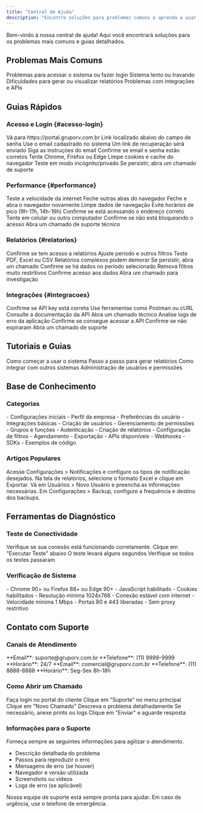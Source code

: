 ```yaml
---
title: "Central de Ajuda"
description: "Encontre soluções para problemas comuns e aprenda a usar nossos serviços"
---
```


<Info>
Bem-vindo à nossa central de ajuda! Aqui você encontrará soluções para os problemas mais comuns e guias detalhados.
</Info>

## Problemas Mais Comuns

<CardGroup cols={2}>
<Card title="Acesso e Login" icon="key" href="#acesso-login">
  Problemas para acessar o sistema ou fazer login
</Card>

<Card title="Performance" icon="clock" href="#performance">
  Sistema lento ou travando
</Card>

<Card title="Relatórios" icon="chart-bar" href="#relatorios">
  Dificuldades para gerar ou visualizar relatórios
</Card>

<Card title="Integrações" icon="link" href="#integracoes">
  Problemas com integrações e APIs
</Card>
</CardGroup>

## Guias Rápidos

### Acesso e Login {#acesso-login}

<AccordionGroup>
<Accordion title="Esqueci minha senha">
  <Steps>
  <Step title="Acesse a tela de login">
    Vá para https://portal.gruporv.com.br
  </Step>
  
  <Step title="Clique em 'Esqueci minha senha'">
    Link localizado abaixo do campo de senha
  </Step>
  
  <Step title="Digite seu email">
    Use o email cadastrado no sistema
  </Step>
  
  <Step title="Verifique sua caixa de entrada">
    Um link de recuperação será enviado
  </Step>
  
  <Step title="Crie uma nova senha">
    Siga as instruções do email
  </Step>
  </Steps>
</Accordion>

<Accordion title="Não consigo fazer login">
  <Steps>
  <Step title="Verifique suas credenciais">
    Confirme se email e senha estão corretos
  </Step>
  
  <Step title="Teste em outro navegador">
    Tente Chrome, Firefox ou Edge
  </Step>
  
  <Step title="Limpe o cache">
    Limpe cookies e cache do navegador
  </Step>
  
  <Step title="Desative extensões">
    Teste em modo incógnito/privado
  </Step>
  
  <Step title="Entre em contato">
    Se persistir, abra um chamado de suporte
  </Step>
  </Steps>
</Accordion>
</AccordionGroup>

### Performance {#performance}

<AccordionGroup>
<Accordion title="Sistema está lento">
  <Steps>
  <Step title="Verifique sua conexão">
    Teste a velocidade da internet
  </Step>
  
  <Step title="Feche abas desnecessárias">
    Feche outras abas do navegador
  </Step>
  
  <Step title="Reinicie o navegador">
    Feche e abra o navegador novamente
  </Step>
  
  <Step title="Limpe o cache">
    Limpe dados de navegação
  </Step>
  
  <Step title="Tente em horário diferente">
    Evite horários de pico (9h-11h, 14h-16h)
  </Step>
  </Steps>
</Accordion>

<Accordion title="Página não carrega">
  <Steps>
  <Step title="Verifique a URL">
    Confirme se está acessando o endereço correto
  </Step>
  
  <Step title="Teste em outro dispositivo">
    Tente em celular ou outro computador
  </Step>
  
  <Step title="Verifique o firewall">
    Confirme se não está bloqueando o acesso
  </Step>
  
  <Step title="Entre em contato">
    Abra um chamado de suporte técnico
  </Step>
  </Steps>
</Accordion>
</AccordionGroup>

### Relatórios {#relatorios}

<AccordionGroup>
<Accordion title="Não consigo gerar relatório">
  <Steps>
  <Step title="Verifique permissões">
    Confirme se tem acesso a relatórios
  </Step>
  
  <Step title="Verifique filtros">
    Ajuste período e outros filtros
  </Step>
  
  <Step title="Tente formato diferente">
    Teste PDF, Excel ou CSV
  </Step>
  
  <Step title="Aguarde processamento">
    Relatórios complexos podem demorar
  </Step>
  
  <Step title="Entre em contato">
    Se persistir, abra um chamado
  </Step>
  </Steps>
</Accordion>

<Accordion title="Relatório está vazio">
  <Steps>
  <Step title="Verifique período">
    Confirme se há dados no período selecionado
  </Step>
  
  <Step title="Ajuste filtros">
    Remova filtros muito restritivos
  </Step>
  
  <Step title="Verifique permissões">
    Confirme acesso aos dados
  </Step>
  
  <Step title="Entre em contato">
    Abra um chamado para investigação
  </Step>
  </Steps>
</Accordion>
</AccordionGroup>

### Integrações {#integracoes}

<AccordionGroup>
<Accordion title="API não está funcionando">
  <Steps>
  <Step title="Verifique autenticação">
    Confirme se API key está correta
  </Step>
  
  <Step title="Teste endpoint">
    Use ferramentas como Postman ou cURL
  </Step>
  
  <Step title="Verifique documentação">
    Consulte a documentação da API
  </Step>
  
  <Step title="Entre em contato">
    Abra um chamado técnico
  </Step>
  </Steps>
</Accordion>

<Accordion title="Integração parou de funcionar">
  <Steps>
  <Step title="Verifique logs">
    Analise logs de erro da aplicação
  </Step>
  
  <Step title="Teste conectividade">
    Confirme se consegue acessar a API
  </Step>
  
  <Step title="Verifique credenciais">
    Confirme se não expiraram
  </Step>
  
  <Step title="Entre em contato">
    Abra um chamado de suporte
  </Step>
  </Steps>
</Accordion>
</AccordionGroup>

## Tutoriais e Guias

<CardGroup cols={2}>
<Card title="Primeiros Passos" icon="play" href="/clientes/primeiros-passos">
  Como começar a usar o sistema
</Card>

<Card title="Criando Relatórios" icon="chart-bar" href="#relatorios">
  Passo a passo para gerar relatórios
</Card>

<Card title="Configurando Integrações" icon="link" href="#integracoes">
  Como integrar com outros sistemas
</Card>

<Card title="Gerenciando Usuários" icon="users" href="#usuarios">
  Administração de usuários e permissões
</Card>
</CardGroup>

## Base de Conhecimento

### Categorias

<Tabs>
<Tab title="Configuração">
  - Configurações iniciais
  - Perfil da empresa
  - Preferências do usuário
  - Integrações básicas
</Tab>

<Tab title="Usuários">
  - Criação de usuários
  - Gerenciamento de permissões
  - Grupos e funções
  - Autenticação
</Tab>

<Tab title="Relatórios">
  - Criação de relatórios
  - Configuração de filtros
  - Agendamento
  - Exportação
</Tab>

<Tab title="Integrações">
  - APIs disponíveis
  - Webhooks
  - SDKs
  - Exemplos de código
</Tab>
</Tabs>

### Artigos Populares

<AccordionGroup>
<Accordion title="Como configurar notificações por email?">
  Acesse Configurações > Notificações e configure os tipos de notificação desejados.
</Accordion>

<Accordion title="Como exportar dados para Excel?">
  Na tela de relatórios, selecione o formato Excel e clique em Exportar.
</Accordion>

<Accordion title="Como adicionar novos usuários?">
  Vá em Usuários > Novo Usuário e preencha as informações necessárias.
</Accordion>

<Accordion title="Como configurar backup automático?">
  Em Configurações > Backup, configure a frequência e destino dos backups.
</Accordion>
</AccordionGroup>

## Ferramentas de Diagnóstico

### Teste de Conectividade

<Card title="Teste de Conexão" icon="wifi">
  Verifique se sua conexão está funcionando corretamente.
  
  <Steps>
  <Step title="Acesse o teste">
    Clique em "Executar Teste" abaixo
  </Step>
  
  <Step title="Aguarde resultado">
    O teste levará alguns segundos
  </Step>
  
  <Step title="Analise resultado">
    Verifique se todos os testes passaram
  </Step>
  </Steps>
</Card>

### Verificação de Sistema

<AccordionGroup>
<Accordion title="Requisitos do Navegador">
  - Chrome 90+ ou Firefox 88+ ou Edge 90+
  - JavaScript habilitado
  - Cookies habilitados
  - Resolução mínima 1024x768
</Accordion>

<Accordion title="Requisitos de Rede">
  - Conexão estável com internet
  - Velocidade mínima 1 Mbps
  - Portas 80 e 443 liberadas
  - Sem proxy restritivo
</Accordion>
</AccordionGroup>

## Contato com Suporte

### Canais de Atendimento

<CardGroup cols={2}>
<Card title="Suporte Técnico" icon="wrench">
  **Email**: suporte@gruporv.com.br  
  **Telefone**: (11) 9999-9999  
  **Horário**: 24/7
</Card>

<Card title="Suporte Comercial" icon="phone">
  **Email**: comercial@gruporv.com.br  
  **Telefone**: (11) 8888-8888  
  **Horário**: Seg-Sex 8h-18h
</Card>
</CardGroup>

### Como Abrir um Chamado

<Steps>
<Step title="Acesse o portal">
  Faça login no portal do cliente
</Step>

<Step title="Vá em Suporte">
  Clique em "Suporte" no menu principal
</Step>

<Step title="Novo Chamado">
  Clique em "Novo Chamado"
</Step>

<Step title="Preencha o formulário">
  Descreva o problema detalhadamente
</Step>

<Step title="Anexe arquivos">
  Se necessário, anexe prints ou logs
</Step>

<Step title="Envie o chamado">
  Clique em "Enviar" e aguarde resposta
</Step>
</Steps>

### Informações para o Suporte

<Warning>
Forneça sempre as seguintes informações para agilizar o atendimento.
</Warning>

- Descrição detalhada do problema
- Passos para reproduzir o erro
- Mensagens de erro (se houver)
- Navegador e versão utilizada
- Screenshots ou vídeos
- Logs de erro (se aplicável)

<Note>
Nossa equipe de suporte está sempre pronta para ajudar. Em caso de urgência, use o telefone de emergência.
</Note>
